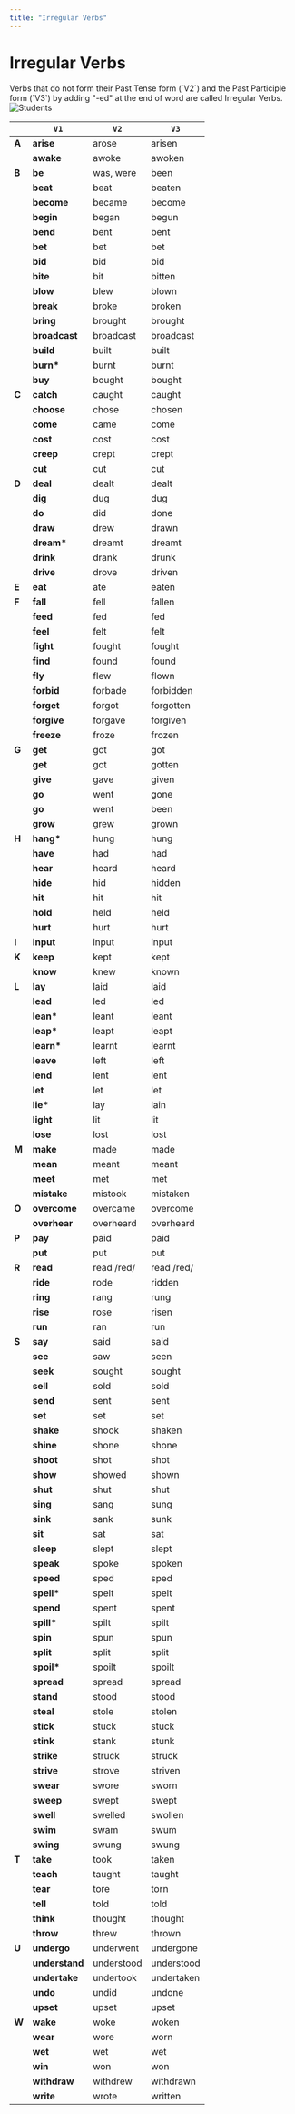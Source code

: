 ```yaml
---
title: "Irregular Verbs"
---
```



# Irregular Verbs

<div className="flex flex-col lg:flex-row">
  <div className="lg:max-w-[480px]">
    Verbs that do not form their Past Tense form (`V2`) and the Past Participle form (`V3`) by adding "-ed" at the end of word are called Irregular Verbs.
  </div>
  <div className="w-full flex justify-start p-4">
    <div>
      <Image src="/images/studying-students.png" width={250} height={250} alt="Students" />
    </div>
  </div>
</div>
<div className="my-4 text-sm md:text-base irregular-verbs">

|       | `V1`              | `V2`            | `V3`                |
| ----- | ----------------- | --------------- | ------------------- |
| **A** | **arise**         | arose           | arisen              |
|       | **awake**         | awoke           | awoken              |
| **B** | **be**            | was, were       | been                |
|       | **beat**          | beat            | beaten              |
|       | **become**        | became          | become              |
|       | **begin**         | began           | begun               |
|       | **bend**          | bent            | bent                |
|       | **bet**           | bet             | bet                 |
|       | **bid**           | bid             | bid                 |
|       | **bite**          | bit             | bitten              |
|       | **blow**          | blew            | blown               |
|       | **break**         | broke           | broken              |
|       | **bring**         | brought         | brought             |
|       | **broadcast**     | broadcast       | broadcast           |
|       | **build**         | built           | built               |
|       | **burn\***        | burnt           | burnt               |
|       | **buy**           | bought          | bought              |
| **C** | **catch**         | caught          | caught              |
|       | **choose**        | chose           | chosen              |
|       | **come**          | came            | come                |
|       | **cost**          | cost            | cost                |
|       | **creep**         | crept           | crept               |
|       | **cut**           | cut             | cut                 |
| **D** | **deal**          | dealt           | dealt               |
|       | **dig**           | dug             | dug                 |
|       | **do**            | did             | done                |
|       | **draw**          | drew            | drawn               |
|       | **dream\***       | dreamt          | dreamt              |
|       | **drink**         | drank           | drunk               |
|       | **drive**         | drove           | driven              |
| **E** | **eat**           | ate             | eaten               |
| **F** | **fall**          | fell            | fallen              |
|       | **feed**          | fed             | fed                 |
|       | **feel**          | felt            | felt                |
|       | **fight**         | fought          | fought              |
|       | **find**          | found           | found               |
|       | **fly**           | flew            | flown               |
|       | **forbid**        | forbade         | forbidden           |
|       | **forget**        | forgot          | forgotten           |
|       | **forgive**       | forgave         | forgiven            |
|       | **freeze**        | froze           | frozen              |
| **G** | **get**           | got             | got                 |
|       | **get**           | got             | gotten              |
|       | **give**          | gave            | given               |
|       | **go**            | went            | gone                |
|       | **go**            | went            | been                |
|       | **grow**          | grew            | grown               |
| **H** | **hang\***        | hung            | hung                |
|       | **have**          | had             | had                 |
|       | **hear**          | heard           | heard               |
|       | **hide**          | hid             | hidden              |
|       | **hit**           | hit             | hit                 |
|       | **hold**          | held            | held                |
|       | **hurt**          | hurt            | hurt                |
| **I** | **input**         | input           | input               |
| **K** | **keep**          | kept            | kept                |
|       | **know**          | knew            | known               |
| **L** | **lay**           | laid            | laid                |
|       | **lead**          | led             | led                 |
|       | **lean\***        | leant           | leant               |
|       | **leap\***        | leapt           | leapt               |
|       | **learn\***       | learnt          | learnt              |
|       | **leave**         | left            | left                |
|       | **lend**          | lent            | lent                |
|       | **let**           | let             | let                 |
|       | **lie\***         | lay             | lain                |
|       | **light**         | lit             | lit                 |
|       | **lose**          | lost            | lost                |
| **M** | **make**          | made            | made                |
|       | **mean**          | meant           | meant               |
|       | **meet**          | met             | met                 |
|       | **mistake**       | mistook         | mistaken            |
| **O** | **overcome**      | overcame        | overcome            |
|       | **overhear**      | overheard       | overheard           |
| **P** | **pay**           | paid            | paid                |
|       | **put**           | put             | put                 |
| **R** | **read**          | read /red/      | read /red/          |
|       | **ride**          | rode            | ridden              |
|       | **ring**          | rang            | rung                |
|       | **rise**          | rose            | risen               |
|       | **run**           | ran             | run                 |
| **S** | **say**           | said            | said                |
|       | **see**           | saw             | seen                |
|       | **seek**          | sought          | sought              |
|       | **sell**          | sold            | sold                |
|       | **send**          | sent            | sent                |
|       | **set**           | set             | set                 |
|       | **shake**         | shook           | shaken              |
|       | **shine**         | shone           | shone               |
|       | **shoot**         | shot            | shot                |
|       | **show**          | showed          | shown               |
|       | **shut**          | shut            | shut                |
|       | **sing**          | sang            | sung                |
|       | **sink**          | sank            | sunk                |
|       | **sit**           | sat             | sat                 |
|       | **sleep**         | slept           | slept               |
|       | **speak**         | spoke           | spoken              |
|       | **speed**         | sped            | sped                |
|       | **spell\***       | spelt           | spelt               |
|       | **spend**         | spent           | spent               |
|       | **spill\***       | spilt           | spilt               |
|       | **spin**          | spun            | spun                |
|       | **split**         | split           | split               |
|       | **spoil\***       | spoilt          | spoilt              |
|       | **spread**        | spread          | spread              |
|       | **stand**         | stood           | stood               |
|       | **steal**         | stole           | stolen              |
|       | **stick**         | stuck           | stuck               |
|       | **stink**         | stank           | stunk               |
|       | **strike**        | struck          | struck              |
|       | **strive**        | strove          | striven             |
|       | **swear**         | swore           | sworn               |
|       | **sweep**         | swept           | swept               |
|       | **swell**         | swelled         | swollen             |
|       | **swim**          | swam            | swum                |
|       | **swing**         | swung           | swung               |
| **T** | **take**          | took            | taken               |
|       | **teach**         | taught          | taught              |
|       | **tear**          | tore            | torn                |
|       | **tell**          | told            | told                |
|       | **think**         | thought         | thought             |
|       | **throw**         | threw           | thrown              |
| **U** | **undergo**       | underwent       | undergone           |
|       | **understand**    | understood      | understood          |
|       | **undertake**     | undertook       | undertaken          |
|       | **undo**          | undid           | undone              |
|       | **upset**         | upset           | upset               |
| **W** | **wake**          | woke            | woken               |
|       | **wear**          | wore            | worn                |
|       | **wet**           | wet             | wet                 |
|       | **win**           | won             | won                 |
|       | **withdraw**      | withdrew        | withdrawn           |
|       | **write**         | wrote           | written             |

</div>
